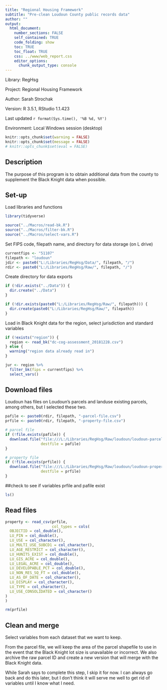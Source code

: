 ```yaml
---
title: "Regional Housing Framework"
subtitle: "Pre-clean Loudoun County public records data"
author: ""
output:
  html_document:
    number_sections: FALSE
    self_contained: TRUE
    code_folding: show
    toc: TRUE
    toc_float: TRUE
    css: ../www/web_report.css
    editor_options:
      chunk_output_type: console
---
```


<link rel="stylesheet" href="//fonts.googleapis.com/css?family=Lato" />

Library: RegHsg

Project: Regional Housing Framework

Author: Sarah Strochak

Version: R 3.5.1, RStudio 1.1.423

Last updated `r format(Sys.time(), '%B %d, %Y')`

Environment: Local Windows session (desktop)


```r
knitr::opts_chunk$set(warning = FALSE)
knitr::opts_chunk$set(message = FALSE)
# knitr::opts_chunk$set(eval = FALSE)
```

## Description

The purpose of this program is to obtain additional data from the county to supplement the Black Knight data when possible.

## Set-up
Load libraries and functions
```r
library(tidyverse)

source("../Macros/read-bk.R")
source("../Macros/filter-bk.R")
source("../Macros/select-vars.R")

```


Set FIPS code, filepath name, and directory for data storage (on L drive)

```r
currentfips <- "51107"
filepath <- "loudoun"
jdir <- paste0("L:/Libraries/RegHsg/Data/", filepath, "/")
rdir <- paste0("L:/Libraries/RegHsg/Raw/", filepath, "/")


```


Create directory for data exports
```r
if (!dir.exists("../Data")) {
  dir.create("../Data")
}

if (!dir.exists(paste0("L:/Libraries/RegHsg/Raw/", filepath))) {
  dir.create(paste0("L:/Libraries/RegHsg/Raw/", filepath))
}

```

Load in Black Knight data for the region, select jurisdiction and standard variables
```r
if (!exists("region")) {
  region <- read_bk("dc-cog-assessment_20181228.csv")
} else {
  warning("region data already read in")
}

jur <- region %>% 
  filter_bk(fips = currentfips) %>% 
  select_vars()

```
## Download files

Loudoun has files on Loudoun's parcels and landuse existing parcels, among others, but I selected these two. 

```r
pafile <- paste0(rdir, filepath, "-parcel-file.csv")
prfile <- paste0(rdir, filepath, "-property-file.csv")

# parcel file
if (!file.exists(pafile)) {
  download.file("file:///L:/Libraries/RegHsg/Raw/loudoun/loudoun-parcel-file.csv",
                destfile = pafile)
}

# property file
if (!file.exists(prfile)) {
  download.file("file:///L:/Libraries/RegHsg/Raw/loudoun/loudoun-property-file.csv",
                destfile = prfile)
}

```
##check to see if variables prfile and pafile exist
```r
ls()
```
## Read files
```r

property <- read_csv(prfile,
                     col_types = cols(
  OBJECTID = col_double(),
  LU_PIN = col_double(),
  LU_USE = col_character(),
  LU_MULTI_USE_SUBCD1 = col_character(),
  LU_AGE_RESTRICT = col_character(),
  LU_HUNITS_EXIST = col_double(),
  LU_GIS_ACRE = col_double(),
  LU_LEGAL_ACRE = col_double(),
  LU_DEVELOPABLE_PCT = col_double(),
  LU_NON_RES_SQ_FT = col_double(),
  LU_AS_OF_DATE = col_character(),
  LU_DISPLAY = col_character(),
  LU_TYPE = col_character(),
  LU_USE_CONSOLIDATED = col_character()
)
)

rm(prfile)

```

## Clean and merge

Select variables from each dataset that we want to keep.

From the parcel file, we will keep the area of the parcel shapefile to use in the event that the Black Knight lot size is unavailable or incorrect.
We also archive the raw parcel ID and create a new version that will merge with the Black Knight data.

While Sarah says to complete this step, I skip it for now. I can always go back and do this later, but I don't think it will serve me well to get rid of variables until I know what I need. 

